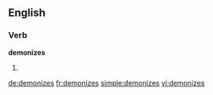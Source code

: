 ==English==

===Verb===
'''demonizes'''

# {{third-person singular of|demonize}}

[[de:demonizes]]
[[fr:demonizes]]
[[simple:demonizes]]
[[vi:demonizes]]